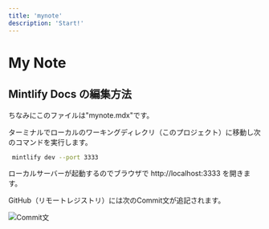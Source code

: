 ```yaml
---
title: 'mynote'
description: 'Start!'
---
```


# My Note

## Mintlify Docs の編集方法

ちなみにこのファイルは"mynote.mdx"です。

ターミナルでローカルのワーキングディレクリ（このプロジェクト）に移動し次のコマンドを実行します。

```bash
 mintlify dev --port 3333
```

ローカルサーバーが起動するのでブラウザで http://localhost:3333 を開きます。

GitHub（リモートレジストリ）には次のCommit文が追記されます。

![](images/IMGSS_ex_mintlify_web_editor.jpg "Commit文")